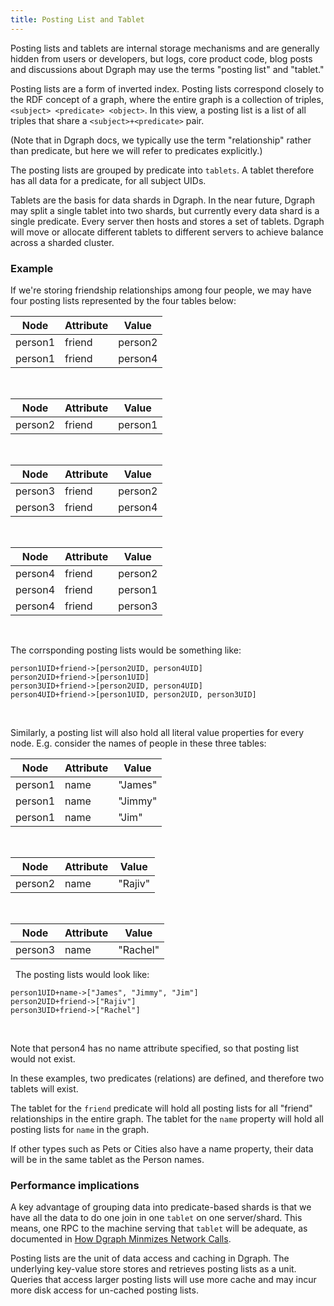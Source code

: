 ```yaml
---
title: Posting List and Tablet
---
```


Posting lists and tablets are internal storage mechanisms and are generally
hidden from users or developers, but logs, core product code, blog posts and
discussions about Dgraph may use the terms "posting list" and "tablet."

Posting lists are a form of inverted index. Posting lists correspond closely to
the RDF concept of a graph, where the entire graph is a collection of triples,
`<subject> <predicate> <object>`. In this view, a posting list is a list of all
triples that share a `<subject>+<predicate>` pair.

(Note that in Dgraph docs, we typically use the term "relationship" rather than
predicate, but here we will refer to predicates explicitly.)

The posting lists are grouped by predicate into `tablets`. A tablet therefore
has all data for a predicate, for all subject UIDs.

Tablets are the basis for data shards in Dgraph. In the near future, Dgraph may
split a single tablet into two shards, but currently every data shard is a
single predicate. Every server then hosts and stores a set of tablets. Dgraph
will move or allocate different tablets to different servers to achieve balance
across a sharded cluster.

### Example

If we're storing friendship relationships among four people, we may have four
posting lists represented by the four tables below:

| Node    | Attribute | Value   |
| ------- | --------- | ------- |
| person1 | friend    | person2 |
| person1 | friend    | person4 |

&nbsp;

| Node    | Attribute | Value   |
| ------- | --------- | ------- |
| person2 | friend    | person1 |

&nbsp;

| Node    | Attribute | Value   |
| ------- | --------- | ------- |
| person3 | friend    | person2 |
| person3 | friend    | person4 |

&nbsp;

| Node    | Attribute | Value   |
| ------- | --------- | ------- |
| person4 | friend    | person2 |
| person4 | friend    | person1 |
| person4 | friend    | person3 |

&nbsp;

The corrsponding posting lists would be something like:

```
person1UID+friend->[person2UID, person4UID]
person2UID+friend->[person1UID]
person3UID+friend->[person2UID, person4UID]
person4UID+friend->[person1UID, person2UID, person3UID]
```

&nbsp;

Similarly, a posting list will also hold all literal value properties for every
node. E.g. consider the names of people in these three tables:

| Node    | Attribute | Value   |
| ------- | --------- | ------- |
| person1 | name      | "James" |
| person1 | name      | "Jimmy" |
| person1 | name      | "Jim"   |

&nbsp;

| Node    | Attribute | Value   |
| ------- | --------- | ------- |
| person2 | name      | "Rajiv" |

&nbsp;

| Node    | Attribute | Value    |
| ------- | --------- | -------- |
| person3 | name      | "Rachel" |

&nbsp; The posting lists would look like:

```
person1UID+name->["James", "Jimmy", "Jim"]
person2UID+friend->["Rajiv"]
person3UID+friend->["Rachel"]
```

&nbsp;

Note that person4 has no name attribute specified, so that posting list would
not exist.

In these examples, two predicates (relations) are defined, and therefore two
tablets will exist.

The tablet for the `friend` predicate will hold all posting lists for all
"friend" relationships in the entire graph. The tablet for the `name` property
will hold all posting lists for `name` in the graph.

If other types such as Pets or Cities also have a name property, their data will
be in the same tablet as the Person names.

### Performance implications

A key advantage of grouping data into predicate-based shards is that we have all
the data to do one join in one `tablet` on one server/shard. This means, one RPC
to the machine serving that `tablet` will be adequate, as documented in
[How Dgraph Minmizes Network Calls](./minimizing-network-calls).

Posting lists are the unit of data access and caching in Dgraph. The underlying
key-value store stores and retrieves posting lists as a unit. Queries that
access larger posting lists will use more cache and may incur more disk access
for un-cached posting lists.
